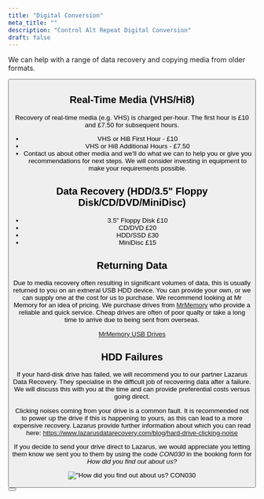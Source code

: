 ```yaml
---
title: "Digital Conversion"
meta_title: ""
description: "Control Alt Repeat Digital Conversion"
draft: false
---
```


We can help with a range of data recovery and copying media from older formats.

<Button label="Contact us to make an appointment" link="/contact" style="solid" />

## Real-Time Media (VHS/Hi8)

Recovery of real-time media (e.g. VHS) is charged per-hour. The first hour is £10 and £7.50 for subsequent hours.

* VHS or Hi8 First Hour - £10
* VHS or Hi8 Additional Hours - £7.50
* Contact us about other media and we'll do what we can to help you or give you recommendations for next steps. We will consider investing in equipment to make your requirements possible.

## Data Recovery (HDD/3.5" Floppy Disk/CD/DVD/MiniDisc)

* 3.5" Floppy Disk £10
* CD/DVD £20
* HDD/SSD £30
* MiniDisc £15

## Returning Data

Due to media recovery often resulting in significant volumes of data, this is usually returned to you on an extneral USB HDD device. You can provide your own, or we can supply one at the cost for us to purchase. We recommend looking at Mr Memory for an idea of pricing. We purchase drives from [MrMemory](https://www.mrmemory.co.uk/all-products/all/#!usbharddrives=1) who provide a reliable and quick service. Cheap drives are often of poor qualty or take a long time to arrive due to being sent from overseas.

[MrMemory USB Drives](https://www.mrmemory.co.uk/all-products/all/#!usbharddrives=1)

## HDD Failures

If your hard-disk drive has failed, we will recommend you to our partner Lazarus Data Recovery. They specialise in the difficult job of recovering data after a failure. We will discuss this with you at the time and can provide preferential costs versus going direct.

Clicking noises coming from your drive is a common fault. It is recommended not to power up the drive if this is happening to yours, as this can lead to a more expensive recovery. Lazarus provide further information about which you can read here: https://www.lazarusdatarecovery.com/blog/hard-drive-clicking-noise

If you decide to send your drive direct to Lazarus, we would appreciate you letting them know we sent you to them by using the code *CON030* in the booking form for _How did you find out about us?_

!["How did you find out about us? CON030](https://mcusercontent.com/04889772b279f2860f8ec495e/images/371f7e16-572f-c9b0-7ee7-2269c13508e7.png)

<Button label="Contact us to make an appointment" link="/contact" style="solid" />
